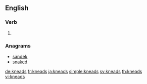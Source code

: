 ==English==

===Verb===
{{head|en|verb form}}

# {{en-third-person singular of|knead}}

===Anagrams===
* [[sandek#English|sandek]]
* [[snaked#English|snaked]]

[[de:kneads]]
[[fr:kneads]]
[[ja:kneads]]
[[simple:kneads]]
[[sv:kneads]]
[[th:kneads]]
[[vi:kneads]]